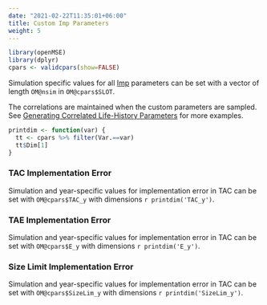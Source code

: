 ```yaml
---
date: "2021-02-22T11:35:01+06:00"
title: Custom Imp Parameters
weight: 5
---
```



```r
library(openMSE)
library(dplyr)
cpars <- validcpars(show=FALSE)
```

Simulation specific values for all [Imp](/object-fleet/) parameters can be set with a vector of length `OM@nsim` in `OM@cpars$SLOT`. 

The correlations are maintained when the custom parameters are sampled. See [Generating Correlated Life-History Parameters](/features-custom-parameters/6-correlated-life-history/) for more examples.

```r
printdim <- function(var) {
  tt <- cpars %>% filter(Var.==var)
  tt$Dim[1]
}

```

### TAC Implementation Error
Simulation and year-specific values for implementation error in TAC can be set with `OM@cpars$TAC_y` with dimensions `r printdim('TAC_y')`.

### TAE Implementation Error
Simulation and year-specific values for implementation error in TAC can be set with `OM@cpars$E_y` with dimensions `r printdim('E_y')`.

### Size Limit Implementation Error
Simulation and year-specific values for implementation error in TAC can be set with `OM@cpars$SizeLim_y` with dimensions `r printdim('SizeLim_y')`.
